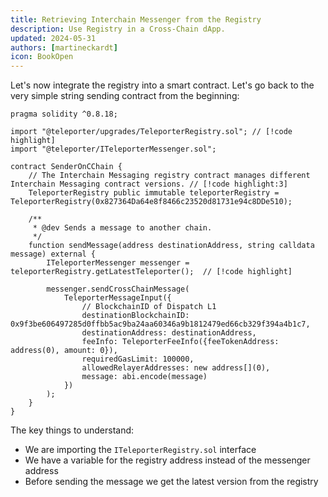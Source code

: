 ```yaml
---
title: Retrieving Interchain Messenger from the Registry
description: Use Registry in a Cross-Chain dApp.
updated: 2024-05-31
authors: [martineckardt]
icon: BookOpen
---
```


Let's now integrate the registry into a smart contract. Let's go back to the very simple string sending contract from the beginning:

```solidity title="contracts/interchain-messaging/registry/SenderOnCChainWithRegistry.sol"
pragma solidity ^0.8.18;

import "@teleporter/upgrades/TeleporterRegistry.sol"; // [!code highlight]
import "@teleporter/ITeleporterMessenger.sol";

contract SenderOnCChain {
    // The Interchain Messaging registry contract manages different Interchain Messaging contract versions. // [!code highlight:3]
    TeleporterRegistry public immutable teleporterRegistry = TeleporterRegistry(0x827364Da64e8f8466c23520d81731e94c8DDe510);

    /**
     * @dev Sends a message to another chain.
     */
    function sendMessage(address destinationAddress, string calldata message) external {
        ITeleporterMessenger messenger = teleporterRegistry.getLatestTeleporter();  // [!code highlight]

        messenger.sendCrossChainMessage(
            TeleporterMessageInput({
                // BlockchainID of Dispatch L1
                destinationBlockchainID: 0x9f3be606497285d0ffbb5ac9ba24aa60346a9b1812479ed66cb329f394a4b1c7,
                destinationAddress: destinationAddress,
                feeInfo: TeleporterFeeInfo({feeTokenAddress: address(0), amount: 0}),
                requiredGasLimit: 100000,
                allowedRelayerAddresses: new address[](0),
                message: abi.encode(message)
            })
        );
    }
}
```

<Callout type="warn" title="Don't forget to replace the Teleporter Registry with the new deployed address!" />

The key things to understand:

- We are importing the `ITeleporterRegistry.sol` interface
- We have a variable for the registry address instead of the messenger address
- Before sending the message we get the latest version from the registry
